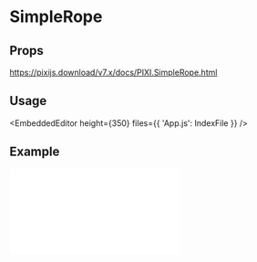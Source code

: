 
# SimpleRope

## Props

https://pixijs.download/v7.x/docs/PIXI.SimpleRope.html

## Usage

<EmbeddedEditor height={350} files={{ 'App.js': IndexFile }} />

## Example

<iframe
  height={500}
  scrolling="no"
  title="Rope"
  src="//codepen.io/inlet/embed/wvBbJqK/?height=300&theme-id=33987&default-tab=result&embed-version=2"
  frameBorder="no"
  allowFullScreen={true}
  style={{ width: '100%' }}
/>
